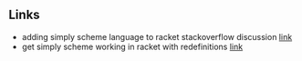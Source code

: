 

## Links

* adding simply scheme language to racket stackoverflow discussion [link](https://stackoverflow.com/questions/19203498/adding-simply-scheme-language-to-drracket)
* get simply scheme working in racket with redefinitions [link](https://gist.github.com/alexgian/5b351f367169b40a4ad809f0bb718e1f)